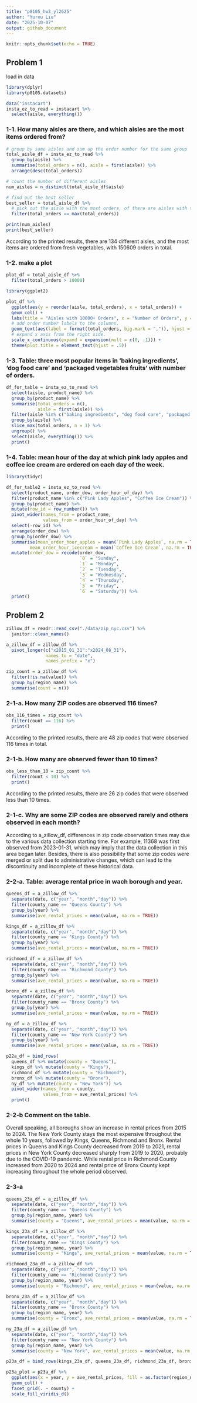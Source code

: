 ```yaml
---
title: "p8105_hw3_yl2625"
author: "Yurou Liu"
date: "2025-10-07"
output: github_document
---
```


```r
knitr::opts_chunk$set(echo = TRUE)
```

## Problem 1
load in data

```r
library(dplyr)
library(p8105.datasets)

data("instacart") 
insta_ez_to_read = instacart %>% 
  select(aisle, everything())
```

### 1-1. How many aisles are there, and which aisles are the most items ordered from?

```r
# group by same aisles and sum up the order number for the same group 
total_aisle_df = insta_ez_to_read %>% 
  group_by(aisle) %>% 
  summarise(total_orders = n(), aisle = first(aisle)) %>%
  arrange(desc(total_orders))

# count the number of different aisles
num_aisles = n_distinct(total_aisle_df$aisle)

# find out the best seller
best_seller = total_aisle_df %>% 
  # pick out the aisle with the most orders, of there are aisles with the same number of orders, they will be picked out together
  filter(total_orders == max(total_orders))

print(num_aisles)
print(best_seller)
```
According to the printed results, there are 134 different aisles, and the most items are ordered from fresh vegetables, with 150609 orders in total.

### 1-2. make a plot

```r
plot_df = total_aisle_df %>% 
  filter(total_orders > 10000)

library(ggplot2)

plot_df %>% 
  ggplot(aes(y = reorder(aisle, total_orders), x = total_orders)) + 
  geom_col() +
  labs(title = "Aisles with 10000+ Orders", x = "Number of Orders", y = "Aisle") + 
  # add order number labels to the columns.
  geom_text(aes(label = format(total_orders, big.mark = ",")), hjust = -.05, size = 3) + 
  # expand x axis from the right side.
  scale_x_continuous(expand = expansion(mult = c(0, .1))) + 
  theme(plot.title = element_text(hjust = .5))
```

### 1-3. Table: three most popular items in 'baking ingredients', 'dog food care' and 'packaged vegetables fruits' with number of orders.

```r
df_for_table = insta_ez_to_read %>% 
  select(aisle, product_name) %>% 
  group_by(product_name) %>% 
  summarise(total_orders = n(), 
            aisle = first(aisle)) %>% 
  filter(aisle %in% c("baking ingredients", "dog food care", "packaged vegetables fruits" )) %>% 
  group_by(aisle) %>% 
  slice_max(total_orders, n = 1) %>% 
  ungroup() %>% 
  select(aisle, everything()) %>% 
  print()
```

### 1-4. Table: mean hour of the day at which pink lady apples and coffee ice cream are ordered on each day of the week.

```r
library(tidyr)

df_for_table2 = insta_ez_to_read %>% 
  select(product_name, order_dow, order_hour_of_day) %>% 
  filter(product_name %in% c("Pink Lady Apples", "Coffee Ice Cream")) %>% 
  group_by(product_name) %>% 
  mutate(row_id = row_number()) %>% 
  pivot_wider(names_from = product_name, 
              values_from = order_hour_of_day) %>% 
  select(-row_id) %>% 
  arrange(order_dow) %>% 
  group_by(order_dow) %>% 
  summarise(mean_order_hour_apples = mean(`Pink Lady Apples`, na.rm = TRUE), 
         mean_order_hour_icecream = mean(`Coffee Ice Cream`, na.rm = TRUE)) %>% 
  mutate(order_dow = recode(order_dow, 
                            `0` = "Sunday", 
                            `1` = "Monday", 
                            `2` = "Tuesday", 
                            `3` = "Wednesday", 
                            `4` = "Thursday", 
                            `5` = "Friday", 
                            `6` = "Saturday")) %>% 
  print()
```


## Problem 2

```r
zillow_df = readr::read_csv("./data/zip_nyc.csv") %>% 
  janitor::clean_names()

a_zillow_df = zillow_df %>% 
  pivot_longer(c("x2015_01_31":"x2024_08_31"), 
               names_to = "date", 
               names_prefix = "x")

zip_count = a_zillow_df %>% 
  filter(!is.na(value)) %>%
  group_by(region_name) %>% 
  summarise(count = n())

```


### 2-1-a. How many ZIP codes are observed 116 times?

```r
obs_116_times = zip_count %>% 
  filter(count == 116) %>% 
  print()
```

According to the printed results, there are 48 zip codes that were observed 116 times in total.

### 2-1-b. How many are observed fewer than 10 times?

```r
obs_less_than_10 = zip_count %>% 
  filter(count < 10) %>% 
  print()
```

According to the printed results, there are 26 zip codes that were observed less than 10 times.

### 2-1-c. Why are some ZIP codes are observed rarely and others observed in each month?

According to a_zillow_df, differences in zip code observation times may due to the various data collection starting time. For example, 11368 was first observed from 2023-01-31, which may imply that the data collection in this area began later. Besides, there is also possibility that some zip codes were merged or split due to administrative changes, which can lead to the discontinuity and incomplete of these historical data.

### 2-2-a. Table: average rental price in wach borough and year. 

```r
queens_df = a_zillow_df %>% 
  separate(date, c("year", "month","day")) %>% 
  filter(county_name == "Queens County") %>% 
  group_by(year) %>% 
  summarise(ave_rental_prices = mean(value, na.rm = TRUE))

kings_df = a_zillow_df %>% 
  separate(date, c("year", "month","day")) %>% 
  filter(county_name == "Kings County") %>% 
  group_by(year) %>% 
  summarise(ave_rental_prices = mean(value, na.rm = TRUE))

richmond_df = a_zillow_df %>% 
  separate(date, c("year", "month","day")) %>% 
  filter(county_name == "Richmond County") %>% 
  group_by(year) %>% 
  summarise(ave_rental_prices = mean(value, na.rm = TRUE))

bronx_df = a_zillow_df %>% 
  separate(date, c("year", "month","day")) %>% 
  filter(county_name == "Bronx County") %>% 
  group_by(year) %>% 
  summarise(ave_rental_prices = mean(value, na.rm = TRUE))

ny_df = a_zillow_df %>% 
  separate(date, c("year", "month","day")) %>% 
  filter(county_name == "New York County") %>% 
  group_by(year) %>% 
  summarise(ave_rental_prices = mean(value, na.rm = TRUE))

p22a_df = bind_rows(
  queens_df %>% mutate(county = "Queens"), 
  kings_df %>% mutate(county = "Kings"), 
  richmond_df %>% mutate(county = "Richmond"),
  bronx_df %>% mutate(county = "Bronx"),
  ny_df %>% mutate(county = "New York")) %>% 
  pivot_wider(names_from = county, 
              values_from = ave_rental_prices) %>% 
  print()
```

### 2-2-b Comment on the table.

Overall speaking, all boroughs show an increase in rental prices from 2015 to 2024. The New York County stays the most expensive throughout the whole 10 years, followed by Kings, Queens, Richmond and Bronx. Rental prices in Queens and Kings County decreased from 2019 to 2021, rental prices in New York County decreased sharply from 2019 to 2020, probably due to the COVID-19 pandemic. While rental price in Richmond County increased from 2020 to 2024 and rental price of Bronx County kept increasing throughout the whole period observed.

### 2-3-a

```r
queens_23a_df = a_zillow_df %>% 
  separate(date, c("year", "month","day")) %>% 
  filter(county_name == "Queens County") %>% 
  group_by(region_name, year) %>% 
  summarise(county = "Queens", ave_rental_prices = mean(value, na.rm = TRUE))

kings_23a_df = a_zillow_df %>% 
  separate(date, c("year", "month","day")) %>% 
  filter(county_name == "Kings County") %>% 
  group_by(region_name, year) %>% 
  summarise(county = "Kings", ave_rental_prices = mean(value, na.rm = TRUE))

richmond_23a_df = a_zillow_df %>% 
  separate(date, c("year", "month","day")) %>% 
  filter(county_name == "Richmond County") %>% 
  group_by(region_name, year) %>% 
  summarise(county = "Richmond", ave_rental_prices = mean(value, na.rm = TRUE))

bronx_23a_df = a_zillow_df %>% 
  separate(date, c("year", "month","day")) %>% 
  filter(county_name == "Bronx County") %>% 
  group_by(region_name, year) %>% 
  summarise(county = "Bronx", ave_rental_prices = mean(value, na.rm = TRUE))

ny_23a_df = a_zillow_df %>% 
  separate(date, c("year", "month","day")) %>% 
  filter(county_name == "New York County") %>% 
  group_by(region_name, year) %>% 
  summarise(county = "New York", ave_rental_prices = mean(value, na.rm = TRUE))

p23a_df = bind_rows(kings_23a_df, queens_23a_df, richmond_23a_df, bronx_23a_df, ny_23a_df)

p23a_plot = p23a_df %>% 
  ggplot(aes(x = year, y = ave_rental_prices, fill = as.factor(region_name))) +
  geom_col() + 
  facet_grid(. ~ county) + 
  scale_fill_viridis_d()
```